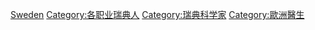 [[Category:各国医生|Sweden]]
[[Category:各职业瑞典人|Category:各职业瑞典人]]
[[Category:瑞典科学家|Category:瑞典科学家]]
[[Category:歐洲醫生|Category:歐洲醫生]]